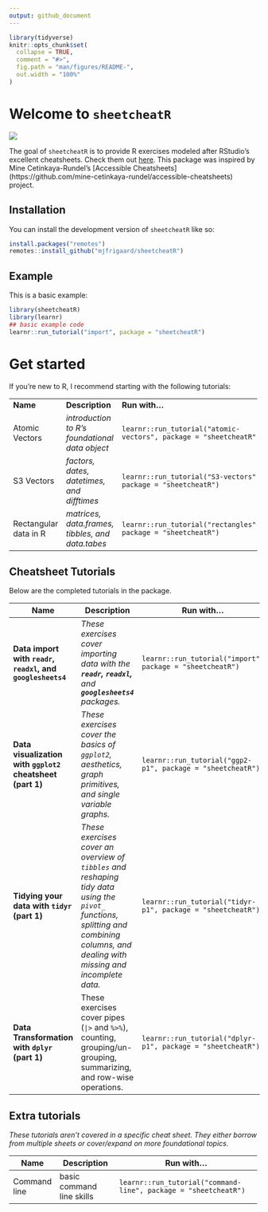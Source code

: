 ```yaml
---
output: github_document
---
```


<!-- README.md is generated from README.Rmd. Please edit that file -->

```r
library(tidyverse)
knitr::opts_chunk$set(
  collapse = TRUE,
  comment = "#>",
  fig.path = "man/figures/README-",
  out.width = "100%"
)
```

# Welcome to `sheetcheatR`

![](https://img.shields.io/badge/lifecycle-developing-red)

<!-- badges: start -->

<!-- badges: end -->

The goal of `sheetcheatR` is to provide R exercises modeled after RStudio's excellent cheatsheets. Check them out [here](https://www.rstudio.com/resources/cheatsheets/). This package was inspired by Mine Cetinkaya-Rundel's [Accessible Cheatsheets] (https://github.com/mine-cetinkaya-rundel/accessible-cheatsheets) project.

## Installation

You can install the development version of `sheetcheatR` like so:

``` r
install.packages("remotes")
remotes::install_github("mjfrigaard/sheetcheatR")
```

## Example

This is a basic example:

```r
library(sheetcheatR)
library(learnr)
## basic example code
learnr::run_tutorial("import", package = "sheetcheatR")
```

# Get started

If you're new to R, I recommend starting with the following tutorials:

+-----------------------+--------------------------------------------------+-------------------------------------------------------------------+
| **Name**              | **Description**                                  | **Run with...**                                                   |
+-----------------------+--------------------------------------------------+-------------------------------------------------------------------+
| Atomic Vectors        | *introduction to R's foundational data object*   | `learnr::run_tutorial("atomic-vectors", package = "sheetcheatR")` |
+-----------------------+--------------------------------------------------+-------------------------------------------------------------------+
| S3 Vectors            | *factors, dates, datetimes, and difftimes*       | `learnr::run_tutorial("S3-vectors", package = "sheetcheatR")`     |
+-----------------------+--------------------------------------------------+-------------------------------------------------------------------+
| Rectangular data in R | *matrices, data.frames, tibbles, and data.tabes* | `learnr::run_tutorial("rectangles", package = "sheetcheatR")`     |
+-----------------------+--------------------------------------------------+-------------------------------------------------------------------+

## Cheatsheet Tutorials

Below are the completed tutorials in the package.

+-------------------------------------------------------------+---------------------------------------------------------------------------------------------------------------------------------------------------------------------------------------+-----------------------------------------------------------+
| **Name**                                                    | **Description**                                                                                                                                                                       | **Run with...**                                           |
+=============================================================+=======================================================================================================================================================================================+===========================================================+
| **Data import with `readr`, `readxl`, and `googlesheets4`** | *These exercises cover importing data with the **`readr`, `readxl`,** and **`googlesheets4`** packages.*                                                                              | ```                                                       |
|                                                             |                                                                                                                                                                                       | learnr::run_tutorial("import", package = "sheetcheatR")   |
|                                                             |                                                                                                                                                                                       | ```                                                       |
+-------------------------------------------------------------+---------------------------------------------------------------------------------------------------------------------------------------------------------------------------------------+-----------------------------------------------------------+
| **Data visualization with `ggplot2` cheatsheet (part 1)**   | *These exercises cover the basics of `ggplot2`, aesthetics, graph primitives, and single variable graphs.*                                                                            | ```                                                       |
|                                                             |                                                                                                                                                                                       | learnr::run_tutorial("ggp2-p1", package = "sheetcheatR")  |
|                                                             |                                                                                                                                                                                       | ```                                                       |
+-------------------------------------------------------------+---------------------------------------------------------------------------------------------------------------------------------------------------------------------------------------+-----------------------------------------------------------+
| **Tidying your data with `tidyr` (part 1)**                 | *These exercises cover an overview of `tibbles` and reshaping tidy data using the `pivot_` functions, splitting and combining columns, and dealing with missing and incomplete data.* | ```                                                       |
|                                                             |                                                                                                                                                                                       | learnr::run_tutorial("tidyr-p1", package = "sheetcheatR") |
|                                                             |                                                                                                                                                                                       | ```                                                       |
+-------------------------------------------------------------+---------------------------------------------------------------------------------------------------------------------------------------------------------------------------------------+-----------------------------------------------------------+
| **Data Transformation with `dplyr` (part 1)**               | These exercises cover pipes (`|>` and `%>%`), counting, grouping/un-grouping, summarizing, and row-wise operations.                                                                   | ```                                                       |
|                                                             |                                                                                                                                                                                       | learnr::run_tutorial("dplyr-p1", package = "sheetcheatR") |
|                                                             |                                                                                                                                                                                       | ```                                                       |
+-------------------------------------------------------------+---------------------------------------------------------------------------------------------------------------------------------------------------------------------------------------+-----------------------------------------------------------+

## Extra tutorials

*These tutorials aren't covered in a specific cheat sheet. They either borrow from multiple sheets or cover/expand on more foundational topics.*

+--------------+---------------------------+---------------------------------------------------------------+
| Name         | Description               | Run with...                                                   |
+==============+===========================+===============================================================+
| Command line | basic command line skills | ```                                                           |
|              |                           | learnr::run_tutorial("command-line", package = "sheetcheatR") |
|              |                           | ```                                                           |
+--------------+---------------------------+---------------------------------------------------------------+
